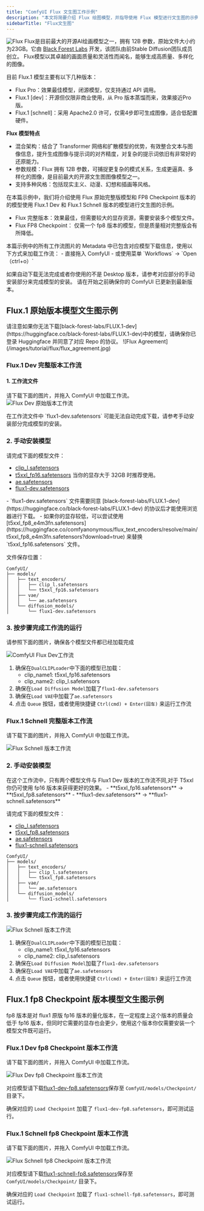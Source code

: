 ```yaml
---
title: "ComfyUI Flux 文生图工作示例"
description: "本文将简要介绍 Flux 绘图模型，并指导使用 Flux 模型进行文生图的示例包括原始完整版本和 FP8 Checkpoint 版本。"
sidebarTitle: "Flux文生图"
---
```


![Flux](/images/tutorial/flux/flux_example.png)
Flux是目前最大的开源AI绘画模型之一，拥有 12B 参数，原始文件大小约为23GB。它由 [Black Forest Labs](https://blackforestlabs.ai/) 开发，该团队由前Stable Diffusion团队成员创立。
Flux模型以其卓越的画面质量和灵活性而闻名，能够生成高质量、多样化的图像。

目前 Flux.1  模型主要有以下几种版本：
- Flux Pro：效果最佳模型，闭源模型，仅支持通过 API 调用。
- Flux.1 [dev]：开源但仅限非商业使用，从 Pro 版本蒸馏而来，效果接近Pro版。
- Flux.1 [schnell]：采用 Apache2.0 许可，仅需4步即可生成图像，适合低配置硬件。

**Flux 模型特点**
- 混合架构：结合了 Transformer 网络和扩散模型的优势，有效整合文本与图像信息，提升生成图像与提示词的对齐精度，对复杂的提示词依旧有非常好的还原能力。
- 参数规模：Flux 拥有 12B 参数，可捕捉更复杂的模式关系，生成更逼真、多样化的图像，是目前最大的开源文生图图像模型之一。
- 支持多种风格：包括现实主义、动漫、幻想和插画等风格。

在本篇示例中，我们将介绍使用 Flux 原始完整版模型和 FP8 Checkpoint 版本的的模型使用 Flux.1 Dev 和 Flux.1 Schnell 版本的模型进行文生图的示例。

- Flux 完整版本：效果最佳，但需要较大的显存资源，需要安装多个模型文件。
- Flux FP8 Checkpoint： 仅需一个 fp8 版本的模型，但是质量相对完整版会有所降低。

<Tip>
本篇示例中的所有工作流图片的 Metadata 中已包含对应模型下载信息，使用以下方式来加载工作流：
- 直接拖入 ComfyUI 
- 或使用菜单 `Workflows` -> `Open（ctrl+o）`

如果自动下载无法完成或者你使用的不是 Desktop 版本，请参考对应部分的手动安装部分来完成模型的安装。
请在开始之前确保你的 ComfyUI 已更新到最新版本。
</Tip>

## Flux.1 原始版本模型文生图示例

<Note>
请注意如果你无法下载[black-forest-labs/FLUX.1-dev](https://huggingface.co/black-forest-labs/FLUX.1-dev)中的模型，请确保你已登录 Huggingface 并同意了对应 Repo 的协议。
![Flux Agreement](/images/tutorial/flux/flux_agreement.jpg)
</Note>

### Flux.1 Dev 完整版本工作流

#### 1. 工作流文件

请下载下面的图片，并拖入 ComfyUI 中加载工作流。
![Flux Dev 原始版本工作流](https://raw.githubusercontent.com/Comfy-Org/example_workflows/main/flux/text-to-image/flux_dev_t5fp16.png)

<Note>
在工作流文件中 `flux1-dev.safetensors` 可能无法自动完成下载，请参考手动安装部分完成模型的安装。
</Note>

### 2. 手动安装模型

请完成下面的模型文件：
- [clip_l.safetensors](https://huggingface.co/comfyanonymous/flux_text_encoders/resolve/main/clip_l.safetensors?download=true)
- [t5xxl_fp16.safetensors](https://huggingface.co/comfyanonymous/flux_text_encoders/resolve/main/t5xxl_fp16.safetensors?download=true) 当你的显存大于 32GB 时推荐使用。
- [ae.safetensors](https://huggingface.co/black-forest-labs/FLUX.1-schnell/resolve/main/ae.safetensors?download=true)
- [flux1-dev.safetensors](https://huggingface.co/black-forest-labs/FLUX.1-dev/resolve/main/flux1-dev.safetensors) 

<Note>
- `flux1-dev.safetensors` 文件需要同意 [black-forest-labs/FLUX.1-dev](https://huggingface.co/black-forest-labs/FLUX.1-dev) 的协议后才能使用浏览器进行下载。
- 如果你的显存较低，可以尝试使用 [t5xxl_fp8_e4m3fn.safetensors](https://huggingface.co/comfyanonymous/flux_text_encoders/resolve/main/t5xxl_fp8_e4m3fn.safetensors?download=true) 来替换 `t5xxl_fp16.safetensors` 文件。
</Note>

文件保存位置：
```
ComfyUI/
├── models/
│   ├── text_encoders/
│   │   ├── clip_l.safetensors
│   │   └── t5xxl_fp16.safetensors
│   ├── vae/
│   │   └── ae.safetensors
│   └── diffusion_models/
│       └── flux1-dev.safetensors
```

### 3. 按步骤完成工作流的运行

请参照下面的图片，确保各个模型文件都已经加载完成

![ComfyUI Flux Dev工作流](/images/tutorial/flux/flow_diagram_flux_dev_t5fp16.jpg)

1. 确保在`DualCLIPLoader`中下面的模型已加载：
   - clip_name1: t5xxl_fp16.safetensors
   - clip_name2: clip_l.safetensors
2. 确保在`Load Diffusion Model`加载了`flux1-dev.safetensors`
3. 确保在`Load VAE`中加载了`ae.safetensors`
4. 点击 `Queue` 按钮，或者使用快捷键 `Ctrl(cmd) + Enter(回车)` 来运行工作流

### Flux.1 Schnell 完整版本工作流

请下载下面的图片，并拖入 ComfyUI 中加载工作流。

![Flux Schnell 版本工作流](https://raw.githubusercontent.com/Comfy-Org/example_workflows/main/flux/text-to-image/flux_schnell_t5fp8.png)

### 2. 手动安装模型

<Note>
在这个工作流中，只有两个模型文件与 Flux1 Dev 版本的工作流不同,对于 T5xxl 你仍可使用 fp16 版本来获得更好的效果。
- **t5xxl_fp16.safetensors** -> **t5xxl_fp8.safetensors**
- **flux1-dev.safetensors** -> **flux1-schnell.safetensors**
</Note>


请完成下面的模型文件：
- [clip_l.safetensors](https://huggingface.co/comfyanonymous/flux_text_encoders/resolve/main/clip_l.safetensors?download=true)
- [t5xxl_fp8.safetensors](https://huggingface.co/comfyanonymous/flux_text_encoders/resolve/main/t5xxl_fp16.safetensors?download=true)
- [ae.safetensors](https://huggingface.co/black-forest-labs/FLUX.1-schnell/resolve/main/ae.safetensors?download=true)
- [flux1-schnell.safetensors](https://huggingface.co/black-forest-labs/FLUX.1-schnell/resolve/main/flux1-schnell.safetensors) 


```
ComfyUI/
├── models/
│   ├── text_encoders/
│   │   ├── clip_l.safetensors
│   │   └── t5xxl_fp8.safetensors
│   ├── vae/
│   │   └── ae.safetensors
│   └── diffusion_models/
│       └── flux1-schnell.safetensors
```

### 3. 按步骤完成工作流的运行

![Flux Schnell 版本工作流](/images/tutorial/flux/flow_diagram_flux_schnell_t5fp8.jpg)

1. 确保在`DualCLIPLoader`中下面的模型已加载：
   - clip_name1: t5xxl_fp16.safetensors
   - clip_name2: clip_l.safetensors
2. 确保在`Load Diffusion Model`加载了`flux1-dev.safetensors`
3. 确保在`Load VAE`中加载了`ae.safetensors`
4. 点击 `Queue` 按钮，或者使用快捷键 `Ctrl(cmd) + Enter(回车)` 来运行工作流

## Flux.1 fp8 Checkpoint 版本模型文生图示例

fp8 版本是对 flux1 原版 fp16 版本的量化版本，在一定程度上这个版本的质量会低于 fp16 版本，但同时它需要的显存也会更少，使用这个版本你仅需要安装一个模型文件既可运行。

### Flux.1 Dev fp8 Checkpoint 版本工作流

请下载下面的图片，并拖入 ComfyUI 中加载工作流。

![Flux Dev fp8 Checkpoint 版本工作流](https://raw.githubusercontent.com/Comfy-Org/example_workflows/main/flux/text-to-image/flux_dev_fp8.png)

对应模型请下载[flux1-dev-fp8.safetensors](https://huggingface.co/Comfy-Org/flux1-dev/resolve/main/flux1-dev-fp8.safetensors?download=true)保存至 `ComfyUI/models/Checkpoint/` 目录下。

确保对应的 `Load Checkpoint` 加载了 `flux1-dev-fp8.safetensors`，即可测试运行。

### Flux.1 Schnell fp8 Checkpoint 版本工作流

请下载下面的图片，并拖入 ComfyUI 中加载工作流。

![Flux Schnell fp8 Checkpoint 版本工作流](https://raw.githubusercontent.com/Comfy-Org/example_workflows/main/flux/text-to-image/flux_schnell_fp8.png)

对应模型请下载[flux1-schnell-fp8.safetensors](https://huggingface.co/Comfy-Org/flux1-schnell/resolve/main/flux1-schnell-fp8.safetensors?download=true)保存至 `ComfyUI/models/Checkpoint/` 目录下。

确保对应的 `Load Checkpoint` 加载了 `flux1-schnell-fp8.safetensors`，即可测试运行。